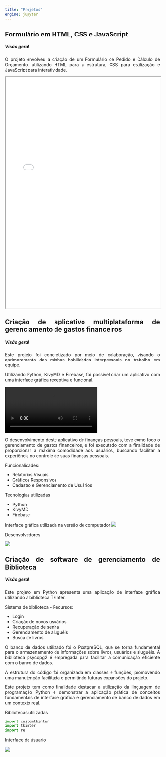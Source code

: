 ---
title: "Projetos"
engine: jupyter
---
## Formulário em HTML, CSS e JavaScript
##### Visão geral
<div style="text-align: justify;">
O projeto envolveu a criação de um Formulário de Pedido e Cálculo de Orçamento, utilizando HTML para a estrutura, CSS para estilização e JavaScript para interatividade.
</div>

<iframe src="form.html" width="100%" height="750px"></iframe>

<div style="text-align: justify;">

## Criação de aplicativo multiplataforma de gerenciamento de gastos financeiros
##### Visão geral
<div style="text-align: justify;">
Este projeto foi concretizado por meio de colaboração, visando o aprimoramento das minhas habilidades interpessoais no trabalho em equipe. 
<p></p>Utilizando Python, KivyMD e Firebase, foi possível criar um aplicativo com uma interface gráfica receptiva e funcional.
</div>

![](present.mp4)
<div style="text-align: justify;">
<p></p>O desenvolvimento deste aplicativo de finanças pessoais, teve como foco o gerenciamento de gastos financeiros, e foi executado com a finalidade de proporcionar a máxima comodidade aos usuários, buscando facilitar a experiência no controle de suas finanças pessoais.
</div>

Funcionalidades:
<p></p>
- Relatórios Visuais
- Gráficos Responsivos
- Cadastro e Gerenciamento de Usuários

Tecnologias utilizadas
<p></p>
- Python
- KivyMD
- Firebase

<p></p>
Interface gráfica utilizada na versão de computador
![](interface.jpg)
<p></p>
Desenvolvedores

![](Just.png)

## Criação de software de gerenciamento de Biblioteca
##### Visão geral
<div style="text-align: justify;">
Este projeto em Python apresenta uma aplicação de interface gráfica utilizando a biblioteca Tkinter.
</div>

Sistema de biblioteca - Recursos:
<p></p>
- Login
- Criação de novos usuários
- Recuperação de senha
- Gerenciamento de aluguéis
- Busca de livros




<div style="text-align: justify;">
O banco de dados utilizado foi o PostgreSQL, que se torna fundamental para o armazenamento de informações sobre livros, usuários e aluguéis. A biblioteca psycopg2 é empregada para facilitar a comunicação eficiente com o banco de dados.
</div>

<div style="text-align: justify;">
A estrutura do código foi organizada em classes e funções, promovendo uma manutenção facilitada e permitindo futuras expansões do projeto.
</div>

<div style="text-align: justify;">
Este projeto tem como finalidade destacar a utilização da linguagem de programação Python e demonstrar a aplicação prática de conceitos fundamentais de interface gráfica e gerenciamento de banco de dados em um contexto real.
</div>

Bibliotecas utilizadas
```{python}
import customtkinter
import tkinter
import re
```

Interface de úsuario

![](Biblioteca.jpg)
